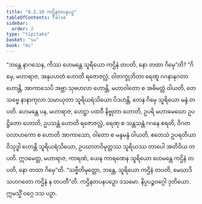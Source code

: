 ```yaml
---
title: "6.2.10 ကဌိနတပနပဉှ"
tableOfContents: false
sidebar:
  order: 2
type: "tipitaka"
basket: "su"
book: "mi"
---
```



<DynamicBreadcrumb />

<Division number="189" book="mi">

<Paragraph number="1204" book="mi">
“ဘန္တေ နာဂသေန, ကိဿ ဟေမန္တေ သူရိယော ကဌိနံ တပတိ, နော တထာ ဂိမှေ”တိ? “ဂိမှေ, မဟာရာဇ, အနုပဟတံ ဟောတိ ရဇောဇလ္လံ, ဝါတက္ခုဘိတာ ရေဏူ ဂဂနာနုဂတာ ဟောန္တိ, အာကာသေပိ အဗ္ဘာ သုဗဟလာ ဟောန္တိ, မဟာဝါတော စ အဓိမတ္တံ ဝါယတိ, တေ သဗ္ဗေ နာနာကုလာ သမာယုတာ သူရိယရံသိယော ပိဒဟန္တိ, တေန ဂိမှေ သူရိယော မန္ဒံ တပတိ.
</Paragraph>

<Paragraph number="1205" book="mi">
ဟေမန္တေ ပန, မဟာရာဇ, ဟေဋ္ဌာ ပထဝီ နိဗ္ဗုတာ ဟောတိ, ဥပရိ မဟာမေဃော ဥပဋ္ဌိတော ဟောတိ, ဥပသန္တံ ဟောတိ ရဇောဇလ္လံ, ရေဏု စ သန္တသန္တံ ဂဂနေ စရတိ, ဝိဂတဝလာဟကော စ ဟောတိ အာကာသော, ဝါတော စ မန္ဒမန္ဒံ ဝါယတိ, ဧတေသံ ဥပရတိယာ ဝိသုဒ္ဓါ ဟောန္တိ သူရိယရံသိယော, ဥပဃာတဝိမုတ္တဿ သူရိယဿ တာပေါ အတိဝိယ တပတိ. ဣဒမေတ္ထ, မဟာရာဇ, ကာရဏံ, ယေန ကာရဏေန သူရိယော ဟေမန္တေ ကဌိနံ တပတိ, နော တထာ ဂိမှေ”တိ. “သဗ္ဗီတိမုတ္တော, ဘန္တေ, သူရိယော ကဌိနံ တပတိ, မေဃာဒိသဟဂတော ကဌိနံ န တပတီ”တိ.

</Paragraph>
</Division>

<Paragraph number="1206" type="center" book="mi">
ကဌိနတပနပဉှော ဒသမော.



</Paragraph>

<Paragraph number="1207" type="center" book="mi">
နိပ္ပပဉ္စဝဂ္ဂေါ ဒုတိယော.



</Paragraph>

<Paragraph number="1208" type="center" book="mi">
ဣမသ္မိံ ဝဂ္ဂေ ဒသ ပဉှာ.
</Paragraph>